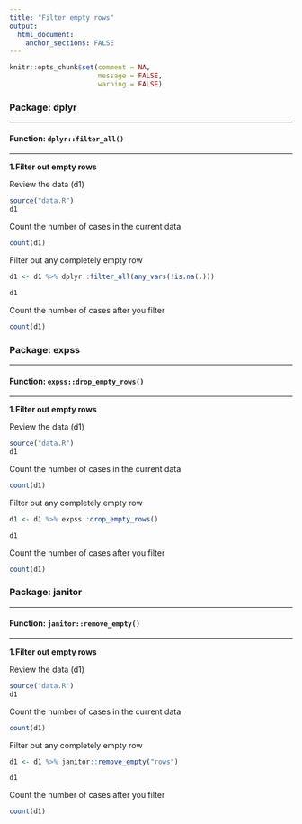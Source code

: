 ```yaml
---
title: "Filter empty rows"
output: 
  html_document:
    anchor_sections: FALSE
---
```


```r
knitr::opts_chunk$set(comment = NA,
                      message = FALSE,
                      warning = FALSE)
```


### Package: dplyr

---

#### Function: `dplyr::filter_all()`

---

**1\.Filter out empty rows**

Review the data (d1)

```r

source("data.R")
d1

```

Count the number of cases in the current data

```r

count(d1)

```


Filter out any completely empty row

```r

d1 <- d1 %>% dplyr::filter_all(any_vars(!is.na(.)))

d1

```

Count the number of cases after you filter

```r

count(d1)

```



### Package: expss

---

#### Function: `expss::drop_empty_rows()`

---

**1\.Filter out empty rows**

Review the data (d1)

```r

source("data.R")
d1

```

Count the number of cases in the current data

```r

count(d1)

```


Filter out any completely empty row

```r

d1 <- d1 %>% expss::drop_empty_rows()

d1

```

Count the number of cases after you filter

```r

count(d1)

```



### Package: janitor

---

#### Function: `janitor::remove_empty()`

---


**1\.Filter out empty rows**

Review the data (d1)

```r

source("data.R")
d1

```

Count the number of cases in the current data

```r

count(d1)

```


Filter out any completely empty row

```r

d1 <- d1 %>% janitor::remove_empty("rows")

d1

```

Count the number of cases after you filter

```r

count(d1)

```


